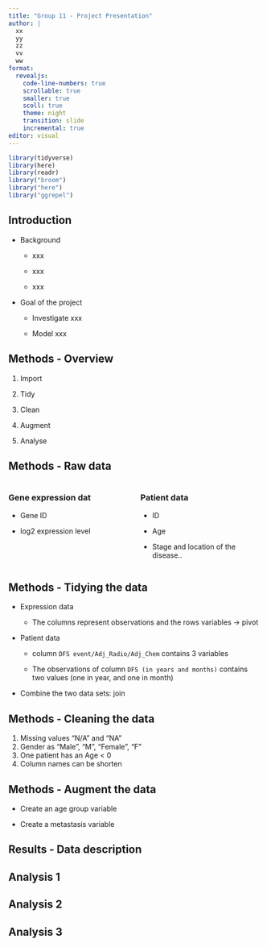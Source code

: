 ```yaml
---
title: "Group 11 - Project Presentation"
author: |
  xx
  yy
  zz
  vv
  ww
format:
  revealjs:
    code-line-numbers: true
    scrollable: true
    smaller: true
    scoll: true
    theme: night
    transition: slide
    incremental: true 
editor: visual
---
```


```r
library(tidyverse)
library(here)
library(readr)
library("broom")
library("here")
library("ggrepel")
```

## Introduction

-   Background

    -   xxx

    -   xxx

    -   xxx

-   Goal of the project

    -   Investigate xxx

    -   Model xxx

## Methods - Overview

1.  Import

2.  Tidy

3.  Clean

4.  Augment

5.  Analyse

## Methods - Raw data

::: columns
::: {.column width="50%"}
### Gene expression dat

-   Gene ID

-   log2 expression level
:::

::: {.column width="50%"}
### Patient data

-   ID

-   Age

-   Stage and location of the disease..
:::
:::

## Methods - Tidying the data

-   Expression data

    -   The columns represent observations and the rows variables -\> pivot

-   Patient data

    -   column `DFS event/Adj_Radio/Adj_Chem` contains 3 variables

    -   The observations of column `DFS (in years and months)` contains two values (one in year, and one in month)

-   Combine the two data sets: join

## Methods - Cleaning the data

1.  Missing values "N/A" and "NA"
2.  Gender as "Male", "M", "Female", "F"
3.  One patient has an Age \< 0
4.  Column names can be shorten

## Methods - Augment the data

-   Create an age group variable

-   Create a metastasis variable

## Results - Data description

## Analysis 1

## Analysis 2

## Analysis 3
